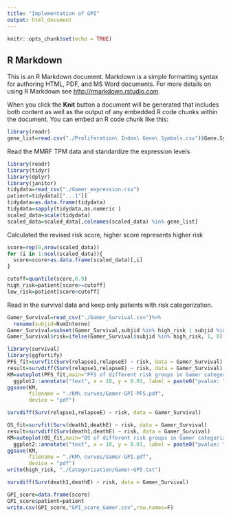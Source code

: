 ```yaml
---
title: "Implementation of GPI"
output: html_document
---
```


```r
knitr::opts_chunk$set(echo = TRUE)
```

## R Markdown

This is an R Markdown document. Markdown is a simple formatting syntax for authoring HTML, PDF, and MS Word documents. For more details on using R Markdown see <http://rmarkdown.rstudio.com>.

When you click the **Knit** button a document will be generated that includes both content as well as the output of any embedded R code chunks within the document. You can embed an R code chunk like this:


```r
library(readr)
gene_list=read.csv("./Proliferation\ Index\ Gene\ Symbols.csv")$Gene.Symbol
```


Read the MMRF TPM data and standardize the expression levels
```r
library(readr)
library(tidyr)
library(dplyr)
library(janitor)
tidydata=read_csv("./Gamer_expression.csv")
patient=tidydata[["...1"]]
tidydata=as.data.frame(tidydata)
tidydata=sapply(tidydata,as.numeric )
scaled_data=scale(tidydata)
scaled_data=scaled_data[,colnames(scaled_data) %in% gene_list]
```


Calculated the revised risk score, higher score represents higher risk
```r
score=rep(0,nrow(scaled_data))
for (i in 1:ncol(scaled_data)){
  score=score+as.data.frame(scaled_data)[,i]
}
```

```r
cutoff=quantile(score,0.9)
high_risk=patient[score>=cutoff]
low_risk=patient[score<cutoff]
```



Read in the survival data and keep only patients with risk categorization.
```r
Gamer_Survival=read_csv("./Gamer_Survival.csv")%>%
  rename(subjid=NumInterne)
Gamer_Survival=subset(Gamer_Survival,subjid %in% high_risk | subjid %in% low_risk)
Gamer_Survival$risk=ifelse(Gamer_Survival$subjid %in% high_risk, 1, 0) #risk=1 represents high risk
```

```r
library(survival)
library(ggfortify)
PFS_fit=survfit(Surv(relapse1,relapseE) ~ risk, data = Gamer_Survival)
result=survdiff(Surv(relapse1,relapseE) ~ risk, data = Gamer_Survival)
KM=autoplot(PFS_fit,main="PFS of different risk groups in Gamer categorized by GPI")+
  ggplot2::annotate("text", x = 10, y = 0.01, label = paste0("pvalue: ", sprintf("%.2e", result$pvalue)) , size = 3, hjust = 0)
ggsave(KM, 
       filename = "./KM\ curves/Gamer-GPI-PFS.pdf",
       device = "pdf")
```
```r
survdiff(Surv(relapse1,relapseE) ~ risk, data = Gamer_Survival)
```

```r
OS_fit=survfit(Surv(death1,deathE) ~ risk, data = Gamer_Survival)
result=survdiff(Surv(death1,deathE) ~ risk, data = Gamer_Survival)
KM=autoplot(OS_fit,main="OS of different risk groups in Gamer categorized by GPI")+
  ggplot2::annotate("text", x = 10, y = 0.01, label = paste0("pvalue: ", sprintf("%.2e", result$pvalue)) , size = 3, hjust = 0)
ggsave(KM, 
       filename = "./KM\ curves/Gamer-GPI.pdf",
       device = "pdf")
write(high_risk, "./Categorization/Gamer-GPI.txt")
```
```r
survdiff(Surv(death1,deathE) ~ risk, data = Gamer_Survival)
```

```r
GPI_score=data.frame(score)
GPI_score$patient=patient
write.csv(GPI_score,"GPI_score_Gamer.csv",row.names=F)
```